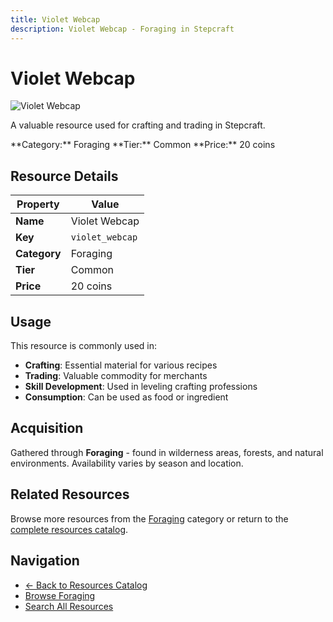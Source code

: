 ```yaml
---
title: Violet Webcap
description: Violet Webcap - Foraging in Stepcraft
---
```


# Violet Webcap

<div className="flex items-start gap-6 mb-8">
  <div className="flex-shrink-0">
    <img src="/assets/resources/foraging/purple_mushroom.png" alt="Violet Webcap" className="w-24 h-24 border rounded-lg" />
  </div>
  <div className="flex-1">
    <div className="space-y-2">
      <p className="text-lg text-muted-foreground">A valuable resource used for crafting and trading in Stepcraft.</p>
      <div className="flex flex-wrap gap-4 text-sm">
        <span className="px-2 py-1 bg-blue-100 dark:bg-blue-900 rounded-md">
          **Category:** Foraging
        </span>
        <span className="px-2 py-1 bg-gray-100 dark:bg-gray-900 rounded-md">
          **Tier:** Common
        </span>
        <span className="px-2 py-1 bg-green-100 dark:bg-green-900 rounded-md">
          **Price:** 20 coins
        </span>
      </div>
    </div>
  </div>
</div>

## Resource Details

| Property | Value |
|----------|-------|
| **Name** | Violet Webcap |
| **Key** | `violet_webcap` |
| **Category** | Foraging |
| **Tier** | Common |
| **Price** | 20 coins |


## Usage

This resource is commonly used in:

- **Crafting**: Essential material for various recipes
- **Trading**: Valuable commodity for merchants
- **Skill Development**: Used in leveling crafting professions
- **Consumption**: Can be used as food or ingredient

## Acquisition

Gathered through **Foraging** - found in wilderness areas, forests, and natural environments. Availability varies by season and location.

## Related Resources

Browse more resources from the [Foraging](/docs/resources#foraging) category or return to the [complete resources catalog](/docs/resources).

## Navigation

- [← Back to Resources Catalog](/docs/resources)
- [Browse Foraging](/docs/resources#foraging)
- [Search All Resources](/search)
